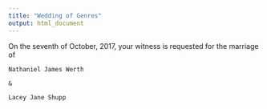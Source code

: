 ```yaml
---
title: "Wedding of Genres"
output: html_document
---
```


On the seventh of October, 2017, your witness is requested for the marriage of

```block
Nathaniel James Werth

&

Lacey Jane Shupp
```
